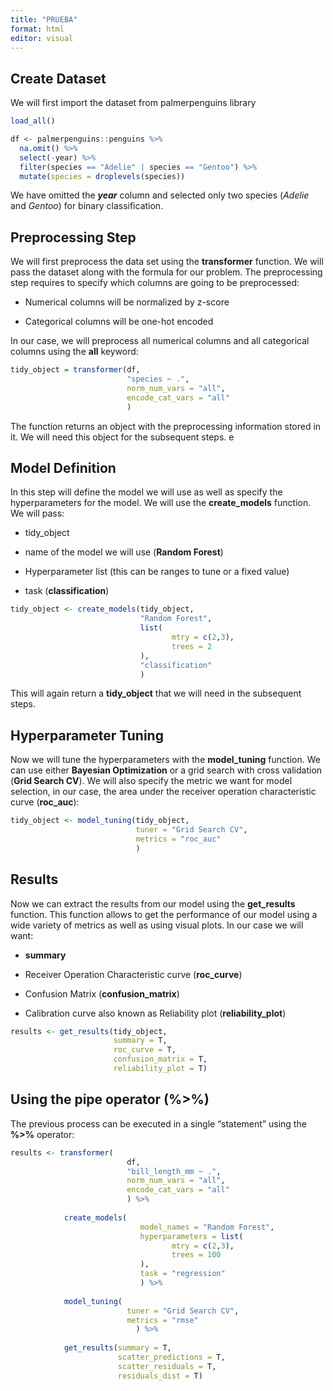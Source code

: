 ```yaml
---
title: "PRUEBA"
format: html
editor: visual
---
```


## Create Dataset

We will first import the dataset from palmerpenguins library

```r
load_all()

df <- palmerpenguins::penguins %>%
  na.omit() %>%
  select(-year) %>%
  filter(species == "Adelie" | species == "Gentoo") %>%
  mutate(species = droplevels(species))
```

We have omitted the ***year*** column and selected only two species (*Adelie* and *Gentoo*) for binary classification.

## Preprocessing Step

We will first preprocess the data set using the **transformer** function. We will pass the dataset along with the formula for our problem. The preprocessing step requires to specify which columns are going to be preprocessed:

-   Numerical columns will be normalized by z-score

-   Categorical columns will be one-hot encoded

In our case, we will preprocess all numerical columns and all categorical columns using the **all** keyword:

```r
tidy_object = transformer(df,
                          "species ~ .",
                          norm_num_vars = "all",
                          encode_cat_vars = "all"
                          )
```

The function returns an object with the preprocessing information stored in it. We will need this object for the subsequent steps. e

## Model Definition 

In this step will define the model we will use as well as specify the hyperparameters for the model. We will use the **create_models** function. We will pass:

-   tidy_object

-   name of the model we will use (**Random Forest**)

-   Hyperparameter list (this can be ranges to tune or a fixed value)

-   task (**classification**)

```r

tidy_object <- create_models(tidy_object,
                             "Random Forest",
                             list(
                                    mtry = c(2,3),
                                    trees = 2
                             ),
                             "classification"
                             )
```

This will again return a **tidy_object** that we will need in the subsequent steps.

## Hyperparameter Tuning

Now we will tune the hyperparameters with the **model_tuning** function. We can use either **Bayesian Optimization** or a grid search with cross validation (**Grid Search CV**). We will also specify the metric we want for model selection, in our case, the area under the receiver operation characteristic curve (**roc_auc**):

```r

tidy_object <- model_tuning(tidy_object,
                            tuner = "Grid Search CV", 
                            metrics = "roc_auc"
                            )
```

## Results

Now we can extract the results from our model using the **get_results** function. This function allows to get the performance of our model using a wide variety of metrics as well as using visual plots. In our case we will want:

-   **summary**

-   Receiver Operation Characteristic curve (**roc_curve**)

-   Confusion Matrix (**confusion_matrix**)

-   Calibration curve also known as Reliability plot (**reliability_plot**)

```r

results <- get_results(tidy_object,
                       summary = T,
                       roc_curve = T,
                       confusion_matrix = T,
                       reliability_plot = T)
```

## Using the pipe operator (%\>%)

The previous process can be executed in a single "statement" using the **%\>%** operator:

```r

results <- transformer(
                          df,
                          "bill_length_mm ~ .",
                          norm_num_vars = "all",
                          encode_cat_vars = "all"
                          ) %>%
  
            create_models( 
                             model_names = "Random Forest",
                             hyperparameters = list(
                                    mtry = c(2,3),
                                    trees = 100
                             ),
                             task = "regression"
                             ) %>%
  
            model_tuning(
                          tuner = "Grid Search CV", 
                          metrics = "rmse"
                            ) %>%
    
            get_results(summary = T,
                        scatter_predictions = T,
                        scatter_residuals = T,
                        residuals_dist = T)

```

